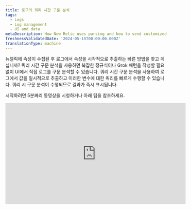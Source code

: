 ```yaml
---
title: 로그의 쿼리 시간 구문 분석
tags:
  - Logs
  - Log management
  - UI and data
metaDescription: How New Relic uses parsing and how to send customized log data.
freshnessValidatedDate: '2024-05-15T00:00:00.000Z'
translationType: machine
---
```


뉴렐릭에 속성이 수집된 후 로그에서 속성을 시각적으로 추출하는 빠른 방법을 찾고 계십니까? 쿼리 시간 구문 분석을 사용하면 복잡한 정규식이나 Grok 패턴을 작성할 필요 없이 UI에서 직접 로그를 구문 분석할 수 있습니다. 쿼리 시간 구문 분석을 사용하여 로그에서 값을 일시적으로 추출하고 이러한 변수에 대한 쿼리를 빠르게 수행할 수 있습니다. 쿼리 시 구문 분석이 수행되므로 결과가 즉시 표시됩니다.

시작하려면 5분짜리 동영상을 시청하거나 아래 팁을 참조하세요.

<iframe width="560" height="315" src="https://www.youtube.com/embed/tvK6MlkvD6Y?si=Vj4zadiAH1OG_wMy" title="YouTube video player" frameborder="0" allow="accelerometer; autoplay; clipboard-write; encrypted-media; gyroscope; picture-in-picture; web-share" referrerpolicy="strict-origin-when-cross-origin" allowfullscreen />

## 쿼리 시간 구문 분석과 수집 구문 분석의 차이점 [#differences]

두 가지 유형의 구문 분석을 모두 사용하면 로그를 더 쉽게 쿼리할 수 있지만 몇 가지 중요한 차이점이 있습니다.

* **수집 구문 분석:** [로그 수집](/docs/logs/ui-data/parsing/) 중 구문 분석에서는 Grok이나 정규식(또는 둘 다)을 사용하여 구문 분석 규칙을 생성합니다. 로그 레코드가 뉴렐릭에서 수집되면 구문 분석 규칙이 적용되어 로그 데이터와 함께 NRDB에 저장되는 영구 속성을 생성합니다. 이러한 속성을 사용하면 로그 데이터를 더 쉽게 쿼리할 수 있습니다.

* **쿼리 시간 구문 분석:** 수집 구문 분석과 달리 쿼리 시간 구문 분석을 사용하면 쿼리 변수로 사용될 임시 속성을 만들 수 있습니다. 그런 다음 NRQL 쿼리에서 이러한 변수를 사용하여 로그 테이블을 채울 수 있습니다. UI에서 선택하면 쿼리가 자동으로 생성됩니다.

두 가지 구문 분석 접근 방식을 조합하여 사용하도록 선택할 수도 있습니다. 아래 표를 검토하여 쿼리 시간 구문 분석이 귀하에게 적합한지 결정하세요.

<table>
  <thead>
    <tr>
      <th>
        설명
      </th>

      <th>
        구문 분석 수집
      </th>

      <th>
        쿼리 시간 구문 분석
      </th>
    </tr>
  </thead>

  <tbody>
    <tr>
      <td>
        권장 사용법
      </td>

      <td>
        나중에 쿼리할 수 있는 영구 속성을 생성하는 데 가장 적합합니다.
      </td>

      <td>
        영구적이지 않은 속성에 대해 빠른 쿼리를 수행하는 데 가장 적합합니다.
      </td>
    </tr>

    <tr>
      <td>
        구문 분석 언어
      </td>

      <td>
        Grok 패턴과 정규식을 만듭니다.
      </td>

      <td>
        뉴렐릭은 NRQL [분석](/docs/nrql/nrql-syntax-clauses-functions/#func-aparse) 함수를 사용하여 쿼리를 생성합니다.
      </td>
    </tr>

    <tr>
      <td>
        타이밍
      </td>

      <td>
        수집 시 적용
      </td>

      <td>
        쿼리할 때 적용
      </td>
    </tr>

    <tr>
      <td>
        결과
      </td>

      <td>
        저장된 로그를 영구적으로 변경합니다.
      </td>

      <td>
        UI에서 로그를 일시적으로 변경합니다.
      </td>
    </tr>

    <tr>
      <td>
        라이브 테일 로그
      </td>

      <td>
        라이브 테일 로그에는 수집 구문 분석에서 추출된 값이 포함됩니다.
      </td>

      <td>
        라이브 테일 로그에는 쿼리 시간 구문 분석에서 추출된 값이 포함 **되지 않습니다.**
      </td>
    </tr>

    <tr>
      <td>
        내보낸 로그
      </td>

      <td>
        내보낸 로그에는 수집 구문 분석에서 추출된 값이 포함됩니다.
      </td>

      <td>
        내보낸 로그에는 쿼리 시간 구문 분석에서 추출된 값이 포함 **되지 않습니다.**
      </td>
    </tr>

    <tr>
      <td>
        속성 수
      </td>

      <td>
        수집 시 최대 [255개의 속성을](/docs/logs/log-api/log-event-data/#events) 사용할 수 있습니다. 수집 시 구문 분석할 수 있는 실제 숫자 속성은 로그의 특성에 따라 다릅니다.
      </td>

      <td>
        쿼리 시간 구문 분석을 위해 모든 규칙에서 최대 32개의 임시 속성을 구문 분석할 수 있습니다.
      </td>
    </tr>
  </tbody>
</table>

## 쿼리 시간 구문 분석 규칙을 만드는 방법 [#how-to]

쿼리 시간 구문 분석 규칙을 만드는 방법은 다음과 같습니다. 이 예에서는 `message` 속성에서 로그인 레벨 및 스크립트 메시지 값을 추출하는 방법을 보여줍니다.

<Steps>
  <Step>
    #### 구문 분석할 속성 값을 선택하세요. [#select-attribute]

    구문 분석할 속성 값을 선택하여 쿼리 시간 구문 분석 규칙 생성을 시작할 수 있습니다.

    1. 로그 테이블이나 **Log details** \[로그 세부 정보] 보기에서 추출하려는 값이 포함된 앵커 문자열을 강조 표시합니다. 이 경우에는 `level=info msg="Running script"` 강조 표시합니다. 로그 테이블에서 다음과 같이 보입니다.

       <img title="Screenshot showing a highlighted section of a log" alt="Screenshot showing a highlighted section of a log" src="/images/logs_screenshot-crop_example-log-record-to-highlight.webp" />

       다음 사항에 유의하십시오.

       * 강조 표시된 텍스트에는 추출하려는 값과 추출된 값의 위치를 식별하는 데 도움이 되는 주변 문자열 문자가 포함되어야 합니다.
       * 초기 앵커 문자열이 원래 속성 값의 중간에 있는 경우 추출하려는 값 앞뒤에 문자를 하나 이상 포함하십시오.
       * 전체 속성 값을 강조 표시하는 경우 추출하는 값 앞뒤의 문자에 대해 걱정할 필요가 없습니다.
       * 구문 분석할 Blob 값을 강조 표시할 수 없습니다.

    2. **Create query time parsing rule** \[쿼리 시간 구문 분석 규칙 만들기] 옵션을 클릭합니다.

       **로그 테이블:**

       <img title="Screenshot showing how you can begin with the logs table UI" alt="Screenshot showing how you can begin with the logs table UI" src="/images/logs_full_logs_table_query_time_parsing_entry_point.webp" />

       **로그 세부 정보 보기**:

       <img title="Screenshot showing how you can start creating rules in the logs detail view" alt="Screenshot showing how you can start creating rules in the logs detail view." src="/images/logs_full_logs_detail_query_time_parsing_entry_point.webp" />
  </Step>

  <Step>
    #### 값 강조 표시 및 추출 [#highlight-extractl]

    **Create query time parsing rule** \[쿼리 시간 구문 분석 규칙 생성을] 클릭하면 편집기에 구문 분석을 위해 선택한 문자열이 표시됩니다.

    <img title="Screenshot showing the opening screen of the query editor" alt="Screenshot showing the opening screen of the query editor" src="/images/logs_screenshot-full_open-query-time-parsing-editor.webp" />

    값을 추출하려면 다음을 수행합니다.

    1. 문자열 내에서 추출하려는 값을 강조 표시합니다( [값 추출 팁](#extract-tips) 참조).
    2. 구문 **Parse as** \[분석] 대상에서 쿼리 변수로 사용될 임시 속성의 이름을 입력합니다.
       <img title="Screenshot showing how to extract values in the parser rule" alt="Screenshot showing how to extract values in the parser rule" src="/images/logs_screenshot-crop_extract-values-in-parser-rule.webp" />
    3. **Save** \[저장 을] 클릭하면 강조 표시된 값이 생성된 변수로 대체됩니다.

    <CollapserGroup>
      <Collapser id="extract-tips" title="값 추출을 위한 팁">
        값을 추출할 때 다음 사항에 유의하세요.

        * 규칙에서 둘 이상의 값을 추출할 수 있습니다.

        * 서로 바로 옆에 있는 값은 추출 **할 수 없습니다** . 추출된 값 사이에는 문자(공백 포함)가 하나 이상 있어야 합니다.

        * 앵커 문자열이 원래 속성 값의 중간에서 **시작하는** 경우 첫 번째 문자를 추출할 수 없습니다.

          * 예를 들어 `level=info msg="Running script"` 사용하면 전체 단어 `level`을 추출할 수 없습니다. -- 오직 `evel` 만 추출할 수 있습니다.
          * `level` 단어를 추출하려면 `level` 단어 앞의 문자가 앵커 문자열에 포함되어야 합니다.

        * 앵커 문자열이 원래 속성 값의 중간에서 **끝나는** 경우 마지막 문자를 추출할 수 없습니다.

          * `level=info msg="Running script"` 예를 사용하면 마지막 큰따옴표를 추출할 수 없습니다.
          * 마지막 큰따옴표를 추출하려면 큰따옴표 뒤의 문자를 앵커 문자열에 포함해야 합니다.

        * 쿼리 시간 구문 분석을 위한 변수 이름으로 이러한 예약어를 사용하지 않도록 주의하세요.

          * `appId`
          * `endTimestamp`
          * `eventType`
          * `logs.accountId`
          * `logs.hashId`
          * `messageId`
          * `message_id`
          * `metricName`
          * `metricTimesliceName`
          * `newrelic.timeslice.value`
          * `timestamp`
          * `timestampSeconds`
          * `timestampMillis`
          * `nr.` )로 시작할 수 없습니다. 또는 `newrelic`

        * 구문 분석 중인 속성과 동일한 이름으로 추출된 값의 이름을 지정할 수 없습니다. 예를 들어, 메시지 속성에 대한 쿼리 시간 구문 분석 규칙을 생성하는 경우 추출된 값의 이름을 message로 지정할 수 없습니다.

          * 추출된 값 이름은 모든 쿼리 시간 구문 분석 규칙에서 고유해야 합니다.
          * 추출된 값에 로그인의 기존 속성과 동일한 이름이 지정된 경우 해당 열에 대한 로그인 테이블의 결과에는 수집 데이터와 쿼리 시간 구문 분석 규칙의 데이터가 표시됩니다.
      </Collapser>
    </CollapserGroup>
  </Step>

  <Step>
    #### 쿼리 시간 구문 분석 규칙 생성을 완료하세요. [#finish-rule]

    값을 선택한 후 다음을 완료하세요.

    1. 편집기에서 선택한 로그에 규칙이 어떻게 적용되는지 보여주는 표 미리보기를 검토하세요.

       <img title="Screenshot showing how the editor shows a preview of the rule" alt="Screenshot showing how the editor shows a preview of the rule" src="/images/logs_screenshot-crop_editor-shows-parsed-data-preview.webp" />

    2. 로그를 가져오기 위해 쿼리에서 사용되는 NRQL 함수에 관심이 있다면 **Query** \[쿼리를] 클릭하세요.

       <img title="Screenshot showing the query behind the parsing rule" alt="Screenshot showng the query behind the parsing rule" src="/images/logs_screenshot-crop_nrql-behind-query-rule.webp" />

       <figcaption>
         선택한 속성에서 값을 찾고 추출하는 데 사용되는 패턴 문자열은 값이 추출될 때마다 업데이트됩니다.
       </figcaption>

    3. 규칙을 만들기 전에 변수의 이름을 바꿔야 하는 경우 이름을 클릭하고 새 이름을 입력한 다음 **Save** \[저장을] 클릭합니다. 삭제하려는 변수를 클릭하고 **Delete** \[삭제를] 클릭하면 변수를 삭제할 수도 있습니다.

       <img title="Screenshot showing where you can delete values" alt="Screenshot showing where you can delete values" src="/images/logs_screenshot-crop_delete-query-time-rule.webp" />

       <figcaption>변수를 클릭하면 해당 변수를 편집하거나 삭제할 수 있습니다.</figcaption>

    4. 변수 이름 검토 및 편집을 마친 후 **Create rule** \[규칙 생성을] 클릭하여 규칙 생성을 완료합니다.

    **Log details** \[로그 세부 정보] 보기에서 쿼리 시간 구문 분석 규칙 생성을 시작한 경우, 해당 보기를 닫아야 로그인 테이블에서 결과를 볼 수 있습니다.

    **로그 세부정보**

    <img title="Screenshot showing how you can see your newly extracted values in the log details view" alt="Screenshot showing how you can see your newly extracted values in the log details view" src="/images/logs_full_query_time_parsing_view_results_in_log_details_view.webp" />

    <figcaption>
      새로 추출된 값을 확인한 후 **Log details** \[로그 세부정보] 보기를 닫습니다.
    </figcaption>

    **로그 테이블**

    <img title="Screenshot showing the final results after you create the rules" alt="Screenshot showing the final results after you create the rules" src="/images/logs_full_log_table_query_time_parsing_results.webp" />

    <figcaption>
      로그인 테이블은 생성된 쿼리를 자동으로 새로 고치고 적용하여 로그인을 구문 분석합니다.
    </figcaption>
  </Step>
</Steps>

## 규칙 관리 [#manage-rules]

규칙은 임시적이며 현재 사용자 세션에 적용되지만 세션 중에도 다양한 작업을 수행할 수 있습니다.

<CollapserGroup>
  <Collapser id="edit-and-delete-rules" title="규칙 편집 및 삭제">
    로그 테이블 위의 **Manage parsing rules** \[구문 분석 규칙 관리를] 클릭하여 규칙을 편집하거나 삭제할 수 있습니다. 이러한 규칙은 로그 보기 내의 현재 사용자 세션에 저장됩니다.

    <img title="Screenshot showing the rules manager" alt="Screenshot showing the rules manager" src="/images/logs_full_query_time_parsing_rule_manager.webp" />

    <figcaption>
      쿼리 시간 구문 분석 규칙을 보고, 편집하고, 삭제합니다.
    </figcaption>
  </Collapser>

  <Collapser id="save-parsing-rules" title="구문 분석 규칙을 저장하세요.">
    로그 외부로 이동하면 쿼리 시간 구문 분석 규칙이 손실됩니다. 규칙을 유지하려면 [저장된 보기](/docs/logs/ui-data/use-logs-ui/#saved-views) 에 저장할 수 있습니다. 이를 통해 향후 세션에서 로드할 수 있습니다.
  </Collapser>

  <Collapser id="share-rules" title="쿼리 시간 구문 분석 규칙 공유">
    쿼리 시간 구문 분석 규칙을 동료와 공유하려면 UI 오른쪽 상단에 있는 영구 링크 버튼을 사용하세요.

    동료와 영구 링크를 공유하고 그들이 몇 가지 규칙을 추가하면 해당 변경 사항은 초기 규칙 세트에 영향을 미치지 않습니다.
  </Collapser>

  <Collapser id="create-alerts-from-queries" title="로그 쿼리에서 알림 만들기">
    쿼리 시간 구문 분석 규칙을 생성한 후 검색 창의 다른 속성과 마찬가지로 쿼리에서 이러한 규칙의 변수를 사용할 수 있습니다. 쿼리 시간 분석을 통해 변수를 검색한 후 알림 버튼을 클릭하면 해당 변수에 대한 공지를 생성할 수 있습니다.

    <img title="Screenshot showing an example of the query time search bar" alt="Screenshot showing an example of the query time search bar" src="/images/logs_full_query_time_parsing_search_bar.webp" />

    <figcaption>
      추출된 값에 대한 쿼리를 실행하여 해당 값에 대한 공지를 만들 수 있습니다.
    </figcaption>

    <img title="Screenshot showing the alert query builder" alt="Screenshot showing the alert query builder" src="/images/logs_screenshot-crop_alert-query-builder.webp" />

    <figcaption>
      쿼리 시간 구문 분석에서 추출된 값에 대한 공지를 만듭니다.
    </figcaption>
  </Collapser>

  <Collapser id="remove-readd-columns" title="열 제거 및 다시 추가">
    쿼리 시간 구문 분석의 변수는 로그 테이블에 열로 자동 추가됩니다. 로그 테이블 위의 **Add column** \[열 추가를] 클릭하면 이러한 쿼리 시간 구문 분석 열을 추가하고 제거할 수 있습니다. 표시하려는 열이 있으면 **Add to dashboard** \[대시보드에 추가 를] 클릭하여 쿼리 시간 구문 분석의 열을 대시보드에 포함할 수도 있습니다.
  </Collapser>

  <Collapser id="inspect-queries" title="로그 뒤의 쿼리 보기">
    실행 중인 전체 쿼리를 보려면 페이지 상단에서 **NRQL**을 클릭하세요. 쿼리 시 로그를 파싱하는 데 `aparse` 함수가 어떻게 사용되는지 확인할 수 있습니다.

    <img title="Screenshot showing the query behind the parsing rule" alt="Screenshot showing the query behind the parsing rule" src="/images/logs_screenshot-crop_query-behind-parsing-rule.webp" />

    <figcaption>
      쿼리 시간 구문 분석에서 값을 추출하는 데 사용되는 전체 NRQL 쿼리를 참조하세요.
    </figcaption>
  </Collapser>

  <Collapser id="view-query-attributes" title="쿼리 속성 보기">
    **Attributes** \[속성] 보기를 사용하면 쿼리 시간 구문 분석에서 변수를 확인하고 이러한 변수에 대한 특정 값을 기준으로 필터링할 수 있습니다.

    <img title="Screenshot showing the parsing attributes view" alt="Screenshot showing the parsing attributes view" src="/images/logs_full_query_time_parsing_attributes_view.webp" />

    <figcaption>
      **Attributes** \[속성] 보기에서 쿼리 시간 구문 분석에서 추출된 값을 검색합니다.
    </figcaption>
  </Collapser>
</CollapserGroup>